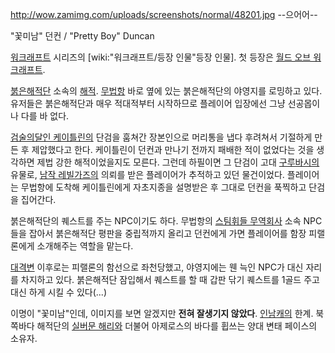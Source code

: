http://wow.zamimg.com/uploads/screenshots/normal/48201.jpg
--으어어--

"꽃미남" 던컨 / "Pretty Boy" Duncan

[[워크래프트]] 시리즈의 [wiki:"워크래프트/등장 인물"등장 인물]. 첫 등장은 [[월드 오브 워크래프트]].

[[붉은해적단]] 소속의 [[해적]]. [[무법항]] 바로 옆에 있는 붉은해적단의 야영지를 로밍하고 있다. 유저들은 붉은해적단과 매우 적대적부터 시작하므로 플레이어 입장에선 그냥 선공몹이나 다를 바 없다. 

[[검술의달인 케이틀린]]의 단검을 훔쳐간 장본인으로 머리통을 냅다 후려쳐서 기절하게 만든 후 제압했다고 한다. 케이틀린이 던컨과 만나기 전까지 패배한 적이 없었다는 것을 생각하면 제법 강한 해적이었을지도 모른다. 그런데 하필이면 그 단검이 고대 [[구루바시]]의 유물로, [[남작 레빌가즈]]의 의뢰를 받은 플레이어가 추적하고 있던 물건이었다. 플레이어는 무법항에 도착해 케이틀린에게 자초지종을 설명받은 후 그대로 던컨을 푹찍하고 단검을 집어간다.

붉은해적단의 퀘스트를 주는 NPC이기도 하다. 무법항의 [[스팀휘들 무역회사]] 소속 NPC들을 잡아서 붉은해적단 평판을 중립적까지 올리고 던컨에게 가면 플레이어를 함장 피랠론에게 소개해주는 역할을 맡는다. 

[[대격변]] 이후로는 피랠론의 함선으로 좌천당했고, 야영지에는 웬 늑인 NPC가 대신 자리를 차지하고 있다. 붉은해적단 잠입해서 퀘스트를 할 때 갑판 닦기 퀘스트를 1골드 주고 대신 하게 시킬 수 있다(...)

이명이 "꽃미남"인데, 이미지를 보면 알겠지만 '''전혀 잘생기지 않았다'''. [[인남캐]]의 한계. 북쪽바다 해적단의 [[실버문 해리]]와 더불어 아제로스의 바다를 휩쓰는 양대 변태 페이스의 소유자.
